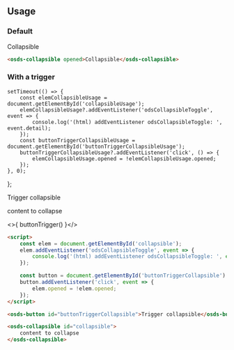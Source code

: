 
<GenericStyle />

## Usage

### Default
<osds-collapsible opened>Collapsible</osds-collapsible>

```html
<osds-collapsible opened>Collapsible</osds-collapsible>
```

### With a trigger

    setTimeout(() => {
        const elemCollapsibleUsage = document.getElementById('collapsibleUsage');
        elemCollapsibleUsage?.addEventListener('odsCollapsibleToggle', event => {
            console.log('(html) addEventListener odsCollapsibleToggle: ', event.detail);
        });
        const buttonTriggerCollapsibleUsage = document.getElementById('buttonTriggerCollapsibleUsage');
        buttonTriggerCollapsibleUsage?.addEventListener('click', () => {
            elemCollapsibleUsage.opened = !elemCollapsibleUsage.opened;
        });
    }, 0);
};

<osds-button id="buttonTriggerCollapsibleUsage">Trigger collapsible</osds-button>

<osds-collapsible id="collapsibleUsage">
    content to collapse
</osds-collapsible>

<>{ buttonTrigger() }</>

```html
<script>
    const elem = document.getElementById('collapsible');
    elem.addEventListener('odsCollapsibleToggle', event => {
        console.log('(html) addEventListener odsCollapsibleToggle: ', event.detail);
    });

    const button = document.getElementById('buttonTriggerCollapsible')
    button.addEventListener('click', event => {
        elem.opened = !elem.opened;
    });
</script>

<osds-button id="buttonTriggerCollapsible">Trigger collapsible</osds-button>

<osds-collapsible id="collapsible">
    content to collapse
</osds-collapsible>
```
